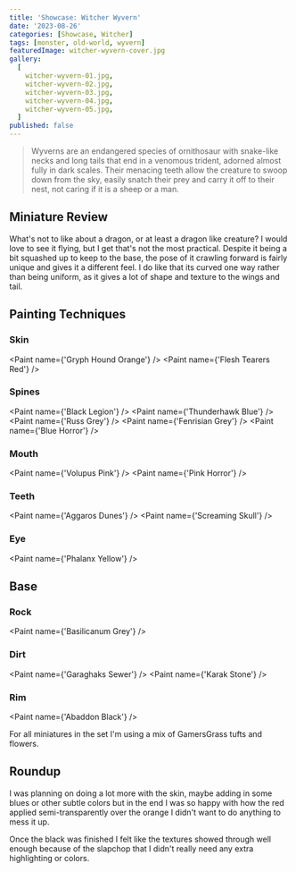 ```yaml
---
title: 'Showcase: Witcher Wyvern'
date: '2023-08-26'
categories: [Showcase, Witcher]
tags: [monster, old-world, wyvern]
featuredImage: witcher-wyvern-cover.jpg
gallery:
  [
    witcher-wyvern-01.jpg,
    witcher-wyvern-02.jpg,
    witcher-wyvern-03.jpg,
    witcher-wyvern-04.jpg,
    witcher-wyvern-05.jpg,
  ]
published: false
---
```



> Wyverns are an endangered species of ornithosaur with snake-like necks and long tails that end in a venomous trident,
> adorned almost fully in dark scales. Their menacing teeth allow the creature to swoop down from the sky, easily
> snatch their prey and carry it off to their nest, not caring if it is a sheep or a man.

## Miniature Review

What's not to like about a dragon, or at least a dragon like creature? I would love to see it flying, but I get that's
not the most practical. Despite it being a bit squashed up to keep to the base, the pose of it crawling forward is
fairly unique and gives it a different feel. I do like that its curved one way rather than being uniform, as it gives
a lot of shape and texture to the wings and tail.

## Painting Techniques

### Skin

<Paint name={'Gryph Hound Orange'} />
<Paint name={'Flesh Tearers Red'} />

### Spines

<Paint name={'Black Legion'} />
<Paint name={'Thunderhawk Blue'} />
<Paint name={'Russ Grey'} />
<Paint name={'Fenrisian Grey'} />
<Paint name={'Blue Horror'} />

### Mouth

<Paint name={'Volupus Pink'} />
<Paint name={'Pink Horror'} />

### Teeth

<Paint name={'Aggaros Dunes'} />
<Paint name={'Screaming Skull'} />

### Eye

<Paint name={'Phalanx Yellow'} />

## Base

### Rock

<Paint name={'Basilicanum Grey'} />

### Dirt

<Paint name={'Garaghaks Sewer'} />
<Paint name={'Karak Stone'} />

### Rim

<Paint name={'Abaddon Black'} />

For all miniatures in the set I'm using a mix of GamersGrass tufts and flowers.

## Roundup

I was planning on doing a lot more with the skin, maybe adding in some blues or other subtle colors but in the end I
was so happy with how the red applied semi-transparently over the orange I didn't want to do anything to mess it up.

Once the black was finished I felt like the textures showed through well enough because of the slapchop that I didn't
really need any extra highlighting or colors.
